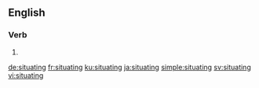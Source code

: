
==English==

===Verb===
{{head|en|present participle}}

# {{present participle of|situate|lang=en|nocat=1}}

[[de:situating]]
[[fr:situating]]
[[ku:situating]]
[[ja:situating]]
[[simple:situating]]
[[sv:situating]]
[[vi:situating]]